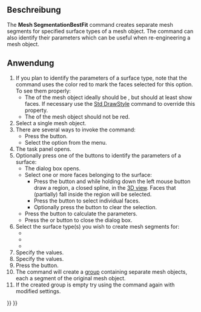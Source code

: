 <languages/>

{{Docnav
|[[Mesh_Segmentation|Segmentation]]
|[[Mesh_Smoothing|Smoothing]]
|[[Mesh_Workbench|Mesh]]
|IconL=Mesh_Segmentation.svg
|IconR=Mesh_Smoothing.svg
|IconC=Workbench_Mesh.svg
}}

{{GuiCommand
|Name=Mesh SegmentationBestFit
|MenuLocation=Meshes → Create mesh segments from best-fit surfaces...
|Workbenches=[[Mesh_Workbench|Mesh]]
|SeeAlso=[[Mesh_Segmentation|Mesh Segmentation]]
}}

<span id="Description"></span>
==Beschreibung==

The '''Mesh SegmentationBestFit''' command creates separate mesh segments for specified surface types of a mesh object. The command can also identify their parameters which can be useful when re-engineering a mesh object.

<span id="Usage"></span>
==Anwendung==

# If you plan to identify the parameters of a surface type, note that the command uses the color red to mark the faces selected for this option. To see them properly:
#* The {{PropertyView|Display Mode}} of the mesh object ideally should be {{Value|Flat lines}}, but should at least show faces. If necessary use the [[Std_DrawStyle|Std DrawStyle]] command to override this property.
#* The {{PropertyView|Shape Color}} of the mesh object should not be red.
# Select a single mesh object.
# There are several ways to invoke the command:
#* Press the {{Button|[[Image:Mesh_SegmentationBestFit.svg|16px]] [[Mesh_SegmentationBestFit|Create mesh segments from best-fit surfaces...]]}} button.
#* Select the {{MenuCommand|Meshes → [[Image:Mesh_SegmentationBestFit.svg|16px]] Create mesh segments from best-fit surfaces...}} option from the menu.
# The {{MenuCommand|Mesh segmentation}} task panel opens.
# Optionally press one of the {{Button|Parameters...}} buttons to identify the parameters of a surface:
#* The {{MenuCommand|Surface fit}} dialog box opens.
#* Select one or more faces belonging to the surface:
#** Press the {{Button|Region}} button and while holding down the left mouse button draw a region, a closed spline, in the [[3D_view|3D view]]. Faces that (partially) fall inside the region will be selected.
#** Press the {{Button|Triangle}} button to select individual faces.
#** Optionally press the {{Button|Clear}} button to clear the selection.
#* Press the {{Button|Compute}} button to calculate the parameters.
#* Press the {{Button|OK}} or {{Button|Cancel}} button to close the dialog box.
# Select the surface type(s) you wish to create mesh segments for:
#* {{MenuCommand|Plane}}
#* {{MenuCommand|Cylinder}}
#* {{MenuCommand|Sphere}}
# Specify the {{MenuCommand|Tolerance}} values.
# Specify the {{MenuCommand|Minimum number of faces}} values.
# Press the {{Button|OK}} button.
# The command will create a [[Std_Group|group]] containing separate mesh objects, each a segment of the original mesh object.
# If the created group is empty try using the command again with modified settings.


{{Docnav
|[[Mesh_Segmentation|Segmentation]]
|[[Mesh_Smoothing|Smoothing]]
|[[Mesh_Workbench|Mesh]]
|IconL=Mesh_Segmentation.svg
|IconR=Mesh_Smoothing.svg
|IconC=Workbench_Mesh.svg
}}

{{Mesh Tools navi{{#translation:}}}}
{{Userdocnavi{{#translation:}}}}
{{clear}}